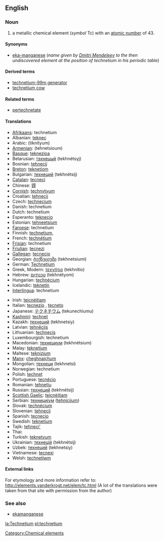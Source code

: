 {{See|Technetium}}
==English==
{{elements|Tc|molybdenum|Mo|ruthenium|Ru}}
=== Noun ===
{{en-noun-unc}}
{{wikipedia}}

# a metallic chemical element (''symbol'' Tc) with an [[atomic number]] of 43.

====Synonyms====
*[[eka-manganese]] (''name given by [[w:Dmitri Mendeleev|Dmitri Mendeleev]] to the then undiscovered element at the position of technetium in his periodic table'')

====Derived terms====
*[[technetium-99m generator]]
*[[technetium cow]]

====Related terms====
*[[pertechnetate]]

==== Translations ====
{{top}}
*[[Afrikaans]]: technetium
*Albanian: [[teknec]]
*Arabic: {{ARchar|[[تكنيتيوم]]}} (tiknítyum) {{m}}
*[[Armenian]]: (tehnetsioum)
*[[Basque]]: [[teknezioa]]
*Belarusian: [[тэхнецый]] (tekhnétsyj) {{m}}
*Bosnian: [[tehnecij]]
*[[Breton]]: [[teknetiom]]
*Bulgarian: [[технеций]] (tekhnétsij) {{m}}
*[[Catalan]]: [[tecneci]]
*Chinese: [[锝]]
*[[Cornish]]: [[technytyum]]
*Croatian: [[tehnecij]]
*Czech: [[technecium]]
*Danish: technetium
*Dutch: technetium {{n}}
*Esperanto: [[teknecio]]
*Estonian: [[tehneetsium]]
*[[Faroese]]: technetium
*Finnish: [[technetium,]]
*French: [[technétium]] {{m}}
*[[Frisian]]: technetium
*[[Friulian]]: [[tecnezi]]
*[[Gallegan]]: [[tecnecio]]
*Georgian: [[ტექნეციუმი]] (tekhnetsiumi)
*German: [[Technetium ]]{{n}}
*Greek, Modern: [[τεχνήτιο]] (tekhnítio) {{n}}
*Hebrew: [[טכנתיום]] (tekhnétyom)
*Hungarian: [[technécium]]
*Icelandic: [[teknetín]]
*[[Interlingua]]: technetium
{{mid}}
*Irish: [[teicnéitiam]]
*Italian: [[tecnezio]] {{m}}, [[tecneto]] {{m}}
*Japanese: [[テクネチウム]] (tekunechiumu)
*[[Kashmiri]]: [[technet]]
*Kazakh: [[технеций]] (tekhnetsiy)
*Latvian: [[tehnēcijs]]
*Lithuanian: [[technecis]]
*Luxembourgish: technetium
*Macedonian: [[технециум]] (tekhnétsium) {{m}}
*Malay: [[teknetium]]
*Maltese: [[teknizjum]]
*[[Manx]]: [[çheghnaiçhum]]
*Mongolian: [[технеци]] (tekhnetsi)
*Norwegian: technetium
*Polish: [[technet]] {{m}}
*Portuguese: [[tecnécio]] {{m}}
*Romanian: [[tehneţiu]] {{n}}
*Russian: [[технеций]] (tekhnétsij) {{m}}
*[[Scottish Gaelic]]: [[teicnèitiam]]
*Serbian: [[технициjум]] ([[tehnicijum]]) {{m}}
*Slovak: [[technécium]]
*Slovenian: [[tehnecij]]
*Spanish: [[tecnecio]] {{m}}
*Swedish: [[teknetium]]
*Tajik: [[tehneci']]
*Thai: {{THchar|[[เทคนีเЄียม]]}}
*Turkish: [[teknetyum]]
*Ukrainian: [[технецiй]] (tekhnétsij) {{m}}
*Uzbek: [[технеций]] (tekhnetsiy)
*Vietnamese: [[tecnexi]]
*Welsh: [[technetiwm]]
{{bottom}}

====External links====
For etymology and more information refer to:
http://elements.vanderkrogt.net/elem/tc.html
(A lot of the translations were taken from that site with permission from the author)

===See also===
*[[ekamanganese]]

[[Category:Chemical elements]]

[[la:Technetium]]
[[pl:technetium]]